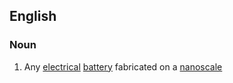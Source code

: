 ==English==

===Noun===
{{wikipedia|Nanobatteries}}
{{en-noun|nanobatteries}}

# {{context|physics|lang=en}} Any [[electrical]] [[battery]] fabricated on a [[nanoscale]]